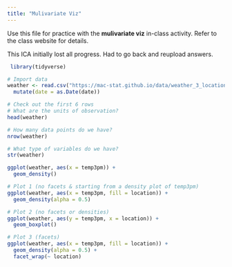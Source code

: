 ```yaml
---
title: "Mulivariate Viz"
---
```


Use this file for practice with the **mulivariate viz** in-class activity.  Refer to the class website for details.


This ICA initially lost all progress. Had to go back and reupload answers. 




```r
 library(tidyverse)

# Import data
weather <- read.csv("https://mac-stat.github.io/data/weather_3_locations.csv") |> 
  mutate(date = as.Date(date))  

# Check out the first 6 rows
# What are the units of observation?
head(weather)
```


```r
# How many data points do we have? 
nrow(weather)
```


```r
# What type of variables do we have?
str(weather)
```


```r
ggplot(weather, aes(x = temp3pm)) + 
  geom_density()
```


```r
# Plot 1 (no facets & starting from a density plot of temp3pm)
ggplot(weather, aes(x = temp3pm, fill = location)) + 
  geom_density(alpha = 0.5)
```



```r
# Plot 2 (no facets or densities)
ggplot(weather, aes(y = temp3pm, x = location)) + 
  geom_boxplot()
```



```r
# Plot 3 (facets)
ggplot(weather, aes(x = temp3pm, fill = location)) + 
  geom_density(alpha = 0.5) + 
  facet_wrap(~ location)
```















